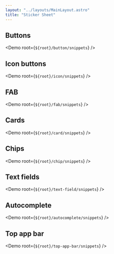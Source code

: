 ```yaml
---
layout: "../layouts/MainLayout.astro"
title: "Sticker Sheet"
---
```



## Buttons

<Demo root={`${root}/button/snippets`} />

## Icon buttons

<Demo root={`${root}/icon/snippets`} />

## FAB

<Demo root={`${root}/fab/snippets`} />

## Cards

<Demo root={`${root}/card/snippets`} />

## Chips

<Demo root={`${root}/chip/snippets`} />

## Text fields

<Demo root={`${root}/text-field/snippets`} />

## Autocomplete

<Demo root={`${root}/autocomplete/snippets`} />

## Top app bar

<Demo root={`${root}/top-app-bar/snippets`} />
